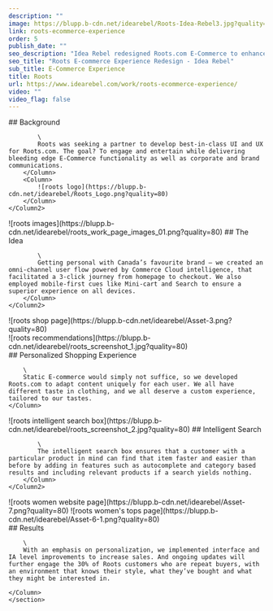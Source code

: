 ```yaml
---
description: ""
image: https://blupp.b-cdn.net/idearebel/Roots-Idea-Rebel3.jpg?quality=80
link: roots-ecommerce-experience
order: 5
publish_date: ""
seo_description: "Idea Rebel redesigned Roots.com E-Commerce to enhance user experience. Design, UX, Front End Development, Integration and Personalization."
seo_title: "Roots E-commerce Experience Redesign - Idea Rebel"
sub_title: E-Commerce Experience
title: Roots
url: https://www.idearebel.com/work/roots-ecommerce-experience/
video: ""
video_flag: false
---
```


<section class="container mx-auto max-w-6xl py-10">
    <Column2>
        <Column>
            ## Background

            \
            Roots was seeking a partner to develop best-in-class UI and UX for Roots.com. The goal? To engage and entertain while delivering bleeding edge E-Commerce functionality as well as corporate and brand communications.
        </Column>
        <Column>
            ![roots logo](https://blupp.b-cdn.net/idearebel/Roots_Logo.png?quality=80)
        </Column>
    </Column2>
</section>
<section class="container mx-auto max-w-6xl py-10">
    <Column2>
        <Column>
            ![roots images](https://blupp.b-cdn.net/idearebel/roots_work_page_images_01.png?quality=80)
        </Column>
        <Column>
            ## The Idea

            \
            Getting personal with Canada’s favourite brand – we created an omni-channel user flow powered by Commerce Cloud intelligence, that facilitated a 3-click journey from homepage to checkout. We also employed mobile-first cues like Mini-cart and Search to ensure a superior experience on all devices.
        </Column>
    </Column2>
</section>
<section class="container mx-auto max-w-6xl p-20 bg-secondary">
    <Column>
        ![roots shop page](https://blupp.b-cdn.net/idearebel/Asset-3.png?quality=80)
    </Column>
</section>

<section class="container p-20 mx-auto max-w-6xl">
    <Column>
        <div class="">
            ![roots recommendations](https://blupp.b-cdn.net/idearebel/roots_screenshot_1.jpg?quality=80)
        </div>
    </Column>
</section>
<section class="container mx-auto max-w-6xl p-20">
    <Column>
        ## Personalized Shopping Experience

        \
        Static E-commerce would simply not suffice, so we developed Roots.com to adapt content uniquely for each user. We all have different taste in clothing, and we all deserve a custom experience, tailored to our tastes.
    </Column>
</section>
<section class="container py-10 max-w-6xl mx-auto p-20">
    <Column2>
        <Column>
            ![roots intelligent search box](https://blupp.b-cdn.net/idearebel/roots_screenshot_2.jpg?quality=80)
        </Column>
        <Column>
            ## Intelligent Search

            \
            The intelligent search box ensures that a customer with a particular product in mind can find that item faster and easier than before by adding in features such as autocomplete and category based results and including relevant products if a search yields nothing.
        </Column>
    </Column2>
</section>

<section class="container mx-auto max-w-6xl py-10">
    <Column2>
        <Column>
            ![roots women website page](https://blupp.b-cdn.net/idearebel/Asset-7.png?quality=80)
        </Column>
        <Column>
            ![roots women's tops page](https://blupp.b-cdn.net/idearebel/Asset-6-1.png?quality=80)
        </Column>
    </Column2>
</section>
<section class="bg-secondary mt-20">
    <section class="container ml-56 max-w-6xl py-20 w-1/2">
    <Column>
        ## Results

        \
        With an emphasis on personalization, we implemented interface and IA level improvements to increase sales. And ongoing updates will further engage the 30% of Roots customers who are repeat buyers, with an environment that knows their style, what they’ve bought and what they might be interested in.

    </Column>
    </section>
</section>

<section class="container mx-auto max-w-6xl p-4 md:px-0 md:py-2">
    <Column>
        <div class="flex justify-between">
            <div>
            <PreviousProject
                link="/work/keurig/"
                title="Keurig"
            />
            </div>
            <NextProject
                link="/work/air-canada/"
                title="Air Canada"
            />
        </div>
    </Column>
</section>
